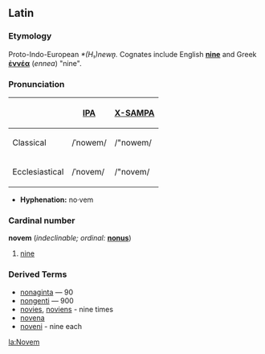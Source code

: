 ==Latin==
===Etymology===
Proto-Indo-European ''*(H₁)newn̥.''  Cognates include English '''[[nine]]''' and Greek '''[[ἐννέα]]''' (''ennea'') "nine".

===Pronunciation===
{| border=1 cellpadding=5
! !! [[w:International Phonetic Alphabet|IPA]] !! [[w:X-SAMPA|X-SAMPA]]
|-
! Classical
| /ˈnowem/ || /"nowem/
|-
! Ecclesiastical
| /ˈnovem/ || /"novem/
|}

*'''Hyphenation:''' no·vem

===Cardinal number===
'''novem''' (''indeclinable; ordinal:'' '''[[nonus]]''')
# [[nine]]

===Derived Terms===
*[[nonaginta]] — 90
*[[nongenti]] — 900
*[[novies]], [[noviens]] - nine times
*[[novena]]
*[[noveni]] - nine each

[[la:Novem]]